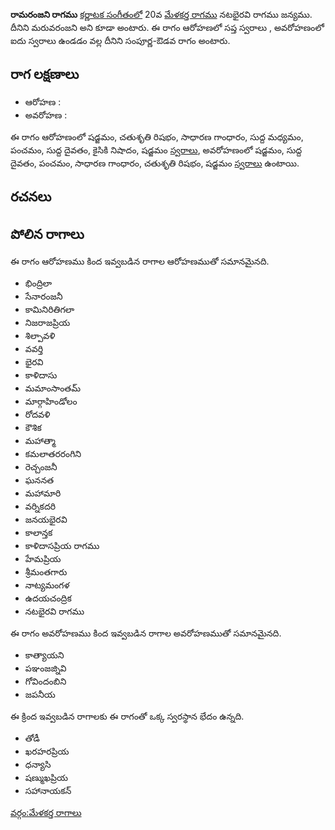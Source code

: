 {{Infobox ragam
	| name          	= రామరంజని
	| synonym	    	= మరువరంజని
	| mela          	= 
	| chakra        	= 
	| janaka        	= 
	| type          	= సంపూర్ణ-ఔడవ
	| arohanam      	= {{svaraC|S|R2|G2|M1|P|D1|N2|S'}} 
	| avarohanam    	= {{svaraC|S'|D1|P|G2|R2|S}}
	| jeeva         	=
	| chhaya        	=
	| nyasa         	=
	| vishesha      	= 
	| equivalent  		= 
}}
{{కర్ణాటక సంగీత రాగాలు}}
'''రామరంజని రాగము''' [[కర్ణాటక సంగీతం]]లో 20వ [[మేళకర్త రాగము]] నటభైరవి రాగము జన్యము. దీనిని మరువరంజని అని కూడా అంటారు. ఈ రాగం ఆరోహణలో సప్త స్వరాలు , అవరోహణంలో ఐదు స్వరాలు ఉండడం వల్ల దీనిని సంపూర్ణ-ఔడవ రాగం అంటారు.


==రాగ లక్షణాలు==


* ఆరోహణ : {{svaraC|S|R2|G2|M1|P|D1|N2|S'}} 
* అవరోహణ : {{svaraC|S'|D1|P|G2|R2|S}}

ఈ రాగం ఆరోహణంలో షడ్జమం, చతుశృతి రిషభం, సాధారణ గాంధారం, సుద్ద మధ్యమం, పంచమం, సుద్ద దైవతం, కైసికి నిషాదం, షడ్జమం [[స్వరాలు]], అవరోహణంలో షడ్జమం, సుద్ద దైవతం, పంచమం, సాధారణ గాంధారం, చతుశృతి రిషభం, షడ్జమం [[స్వరాలు]] ఉంటాయి.

==రచనలు==



==పోలిన రాగాలు==
ఈ రాగం ఆరోహణము కింద ఇవ్వబడిన రాగాల ఆరోహణముతో సమానమైనది.
* భింద్రిలా
* సేనారంజనీ
* కామినిరితిగలా
* నిజరాజప్రియ
* శిల్పావళి
* వవర్తి
* భైరవి
* కాళిదాసు
* మమాంసాంతమ్
* మార్గాహిండోలం
* రోదవళి
* కౌశిక
* మహాత్మా
* కమలాతరరంగిని
* రెచ్చంజనీ
* ఘననత
* మహామారి
* వర్నికదరి
* జనయభైరవి
* కాలాన్తక
* కాళిదాసప్రియ రాగము
* హేమప్రియ
* శ్రీమంతగారు
* నాట్యమంగళ
* ఉదయచంద్రిక
* నటభైరవి రాగము

ఈ రాగం అవరోహణము కింద ఇవ్వబడిన రాగాల అవరోహణముతో సమానమైనది.
* కాత్యాయని
* పఞంజజ్నివి
* గోవిందంబిని
* జపనీయ

ఈ క్రింద ఇవ్వబడిన రాగాలకు ఈ రాగంతో ఒక్క స్వరస్థాన భేదం ఉన్నది.
* తోడీ
* ఖరహరప్రియ
* ధన్యాసి
* షణ్ముఖప్రియ
* సహానాయకన్



[[వర్గం:మేళకర్త రాగాలు]]